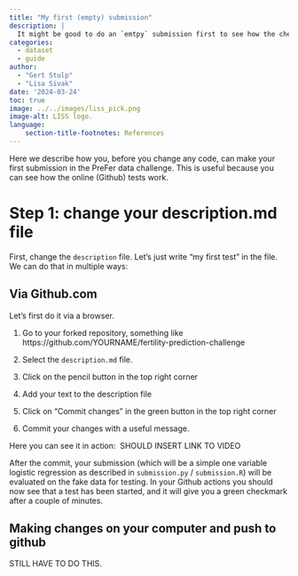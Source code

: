 ```yaml
---
title: "My first (empty) submission"
description: |
  It might be good to do an `emtpy` submission first to see how the checks work 
categories:
  - dataset
  - guide
author: 
  - "Gert Stulp"
  - "Lisa Sivak"
date: '2024-03-24'
toc: true
image: ../../images/liss_pick.png
image-alt: LISS logo. 
language: 
    section-title-footnotes: References
---
```


Here we describe how you, before you change any code, can make your first submission in the PreFer data challenge. This is useful because you can see how the online (Github) tests work.

# Step 1: change your description.md file

First, change the `description` file. Let's just write "my first test" in the file. We can do that in multiple ways:

## Via Github.com 

Let's first do it via a browser. 

1. Go to your forked repository, something like https://github.com/YOURNAME/fertility-prediction-challenge

2. Select the `description.md` file. 

3. Click on the pencil button in the top right corner

4. Add your text to the description file

5. Click on "Commit changes" in the green button in the top right corner

6. Commit your changes with a useful message. 

Here you can see it in action:
![]() SHOULD INSERT LINK TO VIDEO

After the commit, your submission (which will be a simple one variable logistic regression as described in `submission.py` / `submission.R`) will be evaluated on the fake data for testing. In your Github actions you should now see that a test has been started, and it will give you a green checkmark after a couple of minutes.  

## Making changes on your computer and push to github
STILL HAVE TO DO THIS.

